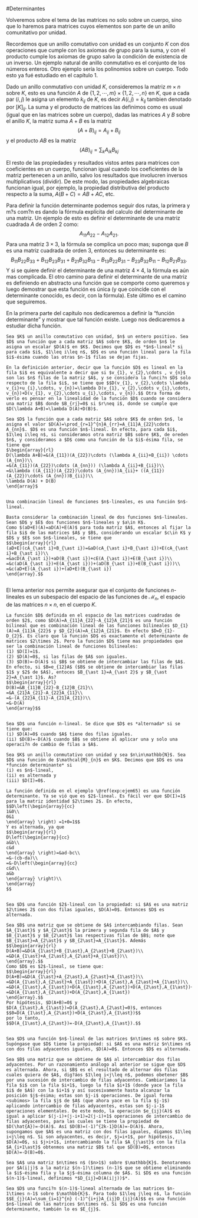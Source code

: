 #Determinantes

Volveremos sobre el tema de las matrices no solo sobre un cuerpo, sino que lo haremos para matrices cuyos elementos son parte de un anillo comunitativo por unidad.

Recordemos que un anillo comutativo con unidad es un conjunto $K$ con dos operaciones que cumple con los axiomas de grupo para la suma, y con el producto cumple los axiomas de grupo salvo la condición de existencia de un inverso. Un ejemplo natural de anillo conmutativo es el conjunto de los números enteros. Otro ejemplo sería los polinomios sobre un cuerpo. Todo esto ya fué estudiado en el capítulo 1.

Dado un anillo conmutativo con unidad $K$, consideremos la matriz $m\times n$ sobre $K$, esto es una función $A$ de $\{1,2,\cdots, m \} \times \{1,2,\cdots, n \}$ en $K$, que a cada par $(i,j)$ le asigna un elemento $k_{ij}$ de $K$, es decir $A(i,j)=k_{ij}$ tambien denotado por $[K]_{ij}$. La suma y el producto de matrices las definimos como es usual (igual que en las matrices sobre un cuerpo), dadas las matrices $A$ y $B$ sobre el anillo $K$, la matriz suma $A+B$ es la matriz $$(A+B)_{ij}=A_{ij}+B_{ij}$$
y el producto $AB$ es la matriz $$(AB)_{ij}=\sum_{k} A_{ik}B_{kj}$$ 

El resto de las propiedades y resultados vistos antes para matrices con coeficientes en un cuerpo, funcionan igual cuando los coeficientes de la matriz pertenecen a un anillo, salvo los resultados que involucren inversos multiplicativos (dividir). De este modo, las propiedades algebraicas funcionan igual, por ejemplo, la propiedad distributiva del producto respecto a la suma, $A(B+C)=AB+AC$, etc.

Para definir la función determinante podemos seguir dos rutas, la primera y m?s com?n es dando la fórmula explícita del calculo del determinante de una matriz. Un ejemplo de esto es definir el determinante de una matriz cuadrada $A$ de orden $2$ como:
$$ A_{11}A_{22}-A_{12}A_{21}.$$
Para una matriz $3\times 3$, la fórmula se complica un poco mas; suponga que $B$ es una matriz cuadrada de orden $3$, entonces su determinante es:
$$B_{11}B_{22}B_{33}+B_{12}B_{23}B_{31}+B_{21}B_{32}B_{13}-B_{13}B_{22}B_{31}-B_{23}B_{32}B_{11}-B_{12}B_{21}B_{33}.$$
Y si se quiere definir el determinante de una matriz $4\times 4$, la fórmula es aún mas complicada.
El otro camino para definir el determinante de una matriz es definiendo en abstracto una función que se comporte como queremos y luego demostrar que esta función es única (y que coincide con el determinante conocido, es decir, con la fórmula). Este último es el camino que seguiremos.

En la primera parte del capítulo nos dedicaremos a definir la "función determinante" y mostrar que tal función existe. Luego nos dedicaremos a estudiar dicha función.

```definition
Sea $K$ un anillo conmutativo con unidad, $n$ un entero positivo. Sea $D$ una función que a cada matriz $A$ sobre $K$, de orden $n$ le asigna un escalar $D(A)$ en $K$. Decimos que $D$ es *$n$-lineal* si para cada $i$, $1\leq i\leq n$, $D$ es una función lineal para la fila $i$-ésima cuando las otras $n-1$ filas se dejan fijas.

```

```remark
En la definición anterior, decir que la función $D$ es lineal en la fila $i$ es equivalente a decir que si $v_{1}, v_{2},\cdots , v_{n}$ son las $n$ filas de la matriz $A$, y se considera la funci?n $D$ solo respecto de la fila $i$, se tiene que $$D(v_{1}, v_{2},\cdots \lambda v_{i}+u_{i},\cdots, v_{n})=\lambda D(v_{1}, v_{2},\cdots v_{i},\cdots, v_{n})+D(v_{1}, v_{2},\cdots u_{i},\cdots, v_{n}).$$ Otra forma de verlo es pensar en la linealidad de la función $D$ cuando se considera una matriz $B$ donde $B_{rj}=0$ si $r\neq i$, donde se cumple que $D(\lambda A+B)=\lambda D(A)+D(B)$.

```

```example
Sea $D$ la función que a cada matriz $A$ sobre $K$ de orden $n$, le asigna el valor $D(A)=\prod_{r=1}^{n}A_{rr}=A_{11}A_{22}\cdots A_{nn}$. $D$ es una función $n$-lineal. En efecto, para cada $i$, $1\leq i\leq n$, si consideramos otra matriz $B$ sobre $K$, de oreden $n$, y consideramos a $D$ como una función de la $i$-ésima fila, se tiene que 
$\begin{array}{rl}
D(\lambda A+B)=&(A_{11})(A_{22})\cdots (\lambda A_{ii}+B_{ii}) \cdots (A_{nn})\\
=&(A_{11})(A_{22})\cdots (A_{nn})) (\lambda A_{ii}+B_{ii})\\
=&\lambda ((A_{11})(A_{22})\cdots (A_{nn}))A_{ii}+ ((A_{11})(A_{22})\cdots (A_{nn}))B_{ii})\\
\lambda D(A) + D(B)
\end{array}$
  
```

```lemma
Una combinación lineal de funciones $n$-lineales, es una función $n$-lineal.
```
```proof
Basta considerar la combinación lineal de dos funciones $n$-lineales. Sean $D$ y $E$ dos funciones $n$-lineales y $a\in K$.
Como $(aD+E)(A)=aD(A)+E(A)$ para toda matriz $A$, entonces al fijar la fila $i$ de las matrices $A$ y $B$, considerando un escalar $c\in K$ y $D$ y $E$ son $n$-lineales, se tiene que 
$$\begin{array}{rl}
(aD+E)(cA_{\ast i}+B_{\ast i})=&aD(cA_{\ast i}+B_{\ast i})+E(cA_{\ast i}+B_{\ast i})\\
=&acD(A_{\ast i})+aD(B_{\ast i})+cE(A_{\ast i})+E(B_{\ast i})\\
=&c(aD(A_{\ast i})+E(A_{\ast i}))+(aD(B_{\ast i})+E(B_{\ast i}))\\
=&c(aD+E)(A_{\ast i})+(aD+E)(B_{\ast i})
\end{array}.$$
  
```

El lema anterior nos permite asegurar que el conjunto de funciones $n$-lineales es un subespacio del espacio de las funciones de $\mathcal{M}_{n}$, el espacio de las matrices $n\times n$, en el cuerpo $K$.

```example
La función $D$ definida en el espacio de las matrices cuadradas de orden $2$, como $D(A)=A_{11}A_{22}-A_{12}A_{21}$ es una función bilineal que es combinación lineal de las funciones bilineales $D_{1}(A)=A_{11}A_{22}$ y $D_{2}(A)=A_{12}A_{21}$. En efecto $D=D_{1}-D_{2}$. Es claro que la función $D$ es exactamente el determinante de matrices $2\times 2$. Pero la función $D$ tiene mas propiedades que ser la combinación lineal de funciones bilineales:
(1) $D(I)=1$.
(2) $D(A)=0$, si las filas de $A$ son iguales.
(3) $D(B)=-D(A)$ si $B$ se obtiene de intercambiar las filas de $A$. En efecto, si $B=e_{12}A$ ($B$ se obtiene de intercambiar las filas $1$ y $2$ de $A$), entoces $B_{\ast 1}=A_{\ast 2}$ y $B_{\ast 2}=A_{\ast 1}$. As? 
$$\begin{array}{rl}
D(B)=&B_{11}B_{22}-B_{12}B_{21}\\
=&A_{21}A_{21}-A_{22}A_{11}\\
=&-(A_{22}A_{11}-A_{21}A_{21})\\
=&-D(A)
\end{array}$$
  
```

```definition
Sea $D$ una función n-lineal. Se dice que $D$ es *alternada* si se tiene que:
(i) $D(A)=0$ cuando $A$ tiene dos filas iguales.
(ii) $D(B)=-D(A)$ cuando $B$ se obtiene al aplicar una y solo una operaci?n de cambio de filas a $A$. 

```

```definition
Sea $K$ un anillo conmutativo con unidad y sea $n\in\mathbb{N}$. Sea $D$ una función de $\mathcal{M}_{n}$ en $K$. Decimos que $D$ es una *función determinante* si
(i) es $n$-lineal,
(ii) es alternada y
(iii) $D(I)=0$.

```

```example
La función definida en el ejemplo \@ref(exp:ejem65) es una función determinante. Ya se vió que es $2$-lineal. Es fácil ver que $D(I)=1$ para la matriz identidad $2\times 2$. En efecto, 
$$D\left(\begin{array}{cc}
1&0\\
0&1
\end{array} \right) =1+0=1$$
Y es alternada, ya que
$$\begin{array}{rl}
D\left(\begin{array}{cc}
a&b\\
c&d
\end{array} \right)=&ad-bc\\
=&-(cb-da)\\
=&-D\left(\begin{array}{cc}
c&d\\
a&b
\end{array} \right)\\
\end{array}
$$
  
```

```lemma
Sea $D$ una función $2$-lineal con la propiedad: si $A$ es una matriz $2\times 2$ con dos filas iguales, $D(A)=0$. Entonces $D$ es alternada.
```
```proof
Sea $B$ una matriz que se obtiene de $A$ intercambiando filas. Sean $A_{1\ast}$ y $A_{2\ast}$ la primera y segunda fila de $A$ y $B_{1\ast}$ y $B_{2\ast}$ las respectivas filas de $B$; note que $B_{1\ast}=A_{2\ast}$ y $B_{2\ast}=A_{1\ast}$. Además 
$$\begin{array}{rl}
D(A+B)=&D(A_{1\ast}+B_{1\ast},A_{2\ast}+B_{2\ast})\\
=&D(A_{1\ast}+A_{2\ast},A_{2\ast}+A_{1\ast})\\
\end{array}.$$
Como $D$ es $2$-lineal, se tiene que:
$$\begin{array}{rl}
D(A+B)=&D(A_{1\ast}+A_{2\ast},A_{2\ast}+A_{1\ast})\\
=&D(A_{1\ast},A_{2\ast}+A_{1\ast})+D(A_{2\ast},A_{2\ast}+A_{1\ast})\\
=&D(A_{1\ast},A_{1\ast})+D(A_{1\ast},A_{2\ast})+D(A_{2\ast},A_{1\ast})+D(A_{2\ast},A_{2\ast})\\
=&D(A_{1\ast},A_{2\ast})+D(A_{2\ast},A_{1\ast})
\end{array}.$$
Por hipótesis, $D(A+B)=0$ y $D(A_{1\ast},A_{1\ast})=D(A_{2\ast},A_{2\ast}=0)$, entonces
$$0=D(A_{1\ast},A_{2\ast})+D(A_{2\ast},A_{1\ast})$$
por lo tanto,
$$D(A_{1\ast},A_{2\ast})=-D(A_{2\ast},A_{1\ast}).$$
  
```

```lemma
Sea $D$ una función $n$-lineal de las matrices $n\times n$ sobre $K$. Supóngase que $D$ tiene la propiedad: si $A$ es una matriz $n\times n$ con dos filas adyacentes iguales, $D(A)=0$. Entonces $D$ es alternada.
```
```proof
Sea $B$ una matriz que se obtiene de $A$ al intercambiar dos filas adyacentes. Por un razonamiento análogo al anterior se sigue que $D$ es alternada. Ahora, si $B$ es el resultado de alternar dos filas cuales quiera de $A$, dig?áos $1\leq i<j\leq n$, podemos obetener $B$ por una sucesión de intercambio de filas adyacentes. Cambiaríamos la fila $i$ con la fila $i+1$, luego la fila $i+1$ (donde yace la fila $i$ de $A$) con la $i+1$ y así sucesivamente hasta alcanzar la posición $j$-ésima; estas son $j-i$ operaciones. De igual forma <subimos> la fila $j$ de $A$ (que ahora yace en la fila $j-1$) aplicando intercambio de filas adyacentes, estas son $j-i-1$ operaciones elementales. De este modo, la operación $e_{ij}(A)$ es igual a aplicar $(j-i)+(j-i+1)=2(j-i)+1$ operaciones de intercambio de filas adyacentes, para las cuales se tiene la propiedad de $D(\hat{A})=-D(A)$. Así $D(B)=(-1)^{2k-1}D(A)=-D(A)$. Ahora, supongamos que $A$ es una matriz con dos filas iguales, digamos $1\leq i<j\leq n$. Si son adyacentes, es decir, $j=i+1$, por hipótesis, $D(A)=0$, si $j>i+1$, intercambiando la fila $A_{j\ast}$ con la fila $A_{i+1\ast}$ obtenmos una matriz $B$ tal que $D(B)=0$, entonces $D(A)=-D(B)=0$.

```

```definition
Sea $A$ una matriz $n\times n$ ($n>1$) sobre $\mathbb{K}$. Denotaremos por $A(i|j)$ a la matriz $(n-1)\times (n-1)$ que se obtiene eliminando la $i$-ésima fila y la $j$-ésima columna de $A$. Si $D$ es una función $(n-1)$-lineal, definimos *$D_{ij}=D(A(i|j))$*.

```

```theorem
Sea $D$ una funci?n $(n-1)$-lineal alternada de las matrices $n-1\times n-1$ sobre $\mathbb{K}$. Para todo $1\leq j\leq n$, la función $$E_{j}(A)=\sum_{i=1}^{n} (-1)^{i+j}A_{ij}D_{ij}(A)$$ es una función $n$-lineal de las matrices $n\times n$. Si $D$ es una función determinante, también lo es $E_{j}$.
```
